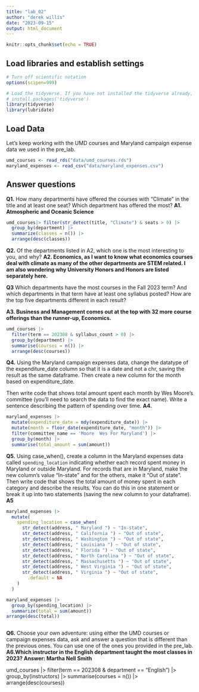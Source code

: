 ```yaml
---
title: "lab_02"
author: "derek willis"
date: "2023-09-15"
output: html_document
---
```


```r
knitr::opts_chunk$set(echo = TRUE)
```

## Load libraries and establish settings

```r
# Turn off scientific notation
options(scipen=999)

# Load the tidyverse. If you have not installed the tidyverse already, remove the # from the next line and run it first.  
# install.packages('tidyverse')
library(tidyverse)
library(lubridate)
```

## Load Data

Let's keep working with the UMD courses and Maryland campaign expense data we used in the pre_lab.

```r
umd_courses <- read_rds("data/umd_courses.rds")
maryland_expenses <- read_csv("data/maryland_expenses.csv")
```

## Answer questions

**Q1.** How many departments have offered the courses with "Climate" in the title and at least one seat? Which department has offered the most? **A1. Atmospheric and Oceanic Science**

```r
umd_courses|> filter(str_detect(title, "Climate") & seats > 0) |>
  group_by(department) |>
  summarize(classes = n()) |>
  arrange(desc(classes))
```

**Q2.** Of the departments listed in A2, which one is the most interesting to you, and why? **A2. Economics, as I want to know what economics courses deal with climate as many of the other departments are STEM related. I am also wondering why University Honors and Honors are listed separately here.**

**Q3** Which departments have the most courses in the Fall 2023 term? And which departments in that term have at least one syllabus posted? How are the top five departments different in each result?

**A3. Business and Management comes out at the top with 32 more course offerings than the runner-up, Economics.**

```r
umd_courses |> 
  filter(term == 202308 & syllabus_count > 0) |>
  group_by(department) |>
  summarise(courses = n()) |>
  arrange(desc(courses))

```

**Q4.** Using the Maryland campaign expenses data, change the datatype of the expenditure_date column so that it is a date and not a chr, saving the result as the same dataframe. Then create a new column for the month based on expenditure_date.

Then write code that shows total amount spent each month by Wes Moore's committee (you'll need to search the data to find the exact name). Write a sentence describing the pattern of spending over time. **A4.**

```r
maryland_expenses |>
  mutate(expenditure_date = mdy(expenditure_date)) |>
  mutate(month = floor_date(expenditure_date, "month")) |>
  filter(committee_name == 'Moore  Wes For Maryland') |>
  group_by(month) |>
  summarise(total_amount = sum(amount))
```

**Q5.** Using case_when(), create a column in the Maryland expenses data called `spending_location` indicating whether each record spent money in Maryland or outside Maryland. For records that are in Maryland, make the new column's value "In-state" and for the others, make it "Out of state". Then write code that shows the total amount of money spent in each category and describe the results. You can do this in one statement or break it up into two statements (saving the new column to your dataframe). **A5**

```r
maryland_expenses |> 
  mutate(
    spending_location = case_when(
      str_detect(address, " Maryland ") ~ "In-state",
      str_detect(address, " California ") ~ "Out of state",
      str_detect(address, " Washington ") ~ "Out of state",
      str_detect(address, " Louisiana ") ~ "Out of state",
      str_detect(address, " Florida ") ~ "Out of state",
      str_detect(address, " North Carolina ") ~ "Out of state",
      str_detect(address, " Massachusetts ") ~ "Out of state",
      str_detect(address, " West Virginia ") ~ "Out of state",
      str_detect(address, " Virginia ") ~ "Out of state",
        .default = NA
    )
  )

maryland_expenses |> 
  group_by(spending_location) |>
  summarize(total = sum(amount))
arrange(desc(total))


```

```         
```

**Q6.** Choose your own adventure: using either the UMD courses or campaign expenses data, ask and answer a question that is different than the previous ones. You can use one of the ones you provided in the pre_lab. **A6.Which instructor in the English department taught the most classes in 2023? Answer: Martha Nell Smith**


umd_courses |> 
  filter(term == 202308 & department == "English") |>
  group_by(instructors) |>
  summarise(courses = n()) |>
  arrange(desc(courses))

  
  